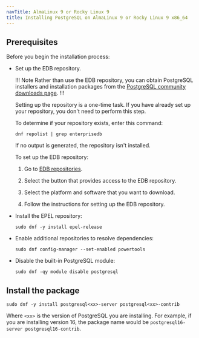 ```yaml
---
navTitle: AlmaLinux 9 or Rocky Linux 9
title: Installing PostgreSQL on AlmaLinux 9 or Rocky Linux 9 x86_64
---
```


## Prerequisites

Before you begin the installation process:

- Set up the EDB repository.

  !!! Note
  Rather than use the EDB repository, you can obtain PostgreSQL installers and installation packages from the [PostgreSQL community downloads page](https://www.postgresql.org/download/).
  !!!

  Setting up the repository is a one-time task. If you have already set up your repository, you don't need to perform this step.

  To determine if your repository exists, enter this command:

  `dnf repolist | grep enterprisedb`

  If no output is generated, the repository isn't installed.

  To set up the EDB repository:

  1. Go to [EDB repositories](https://www.enterprisedb.com/repos-downloads).

  1. Select the button that provides access to the EDB repository.

  1. Select the platform and software that you want to download.

  1. Follow the instructions for setting up the EDB repository.

- Install the EPEL repository:

  ```shell
  sudo dnf -y install epel-release
  ```

- Enable additional repositories to resolve dependencies:

  ```shell
  sudo dnf config-manager --set-enabled powertools
  ```

- Disable the built-in PostgreSQL module:
  ```shell
  sudo dnf -qy module disable postgresql
  ```

## Install the package

```shell
sudo dnf -y install postgresql<xx>-server postgresql<xx>-contrib
```

Where `<xx>` is the version of PostgreSQL you are installing. For example, if you are installing version 16, the package name would be `postgresql16-server postgresql16-contrib`.

